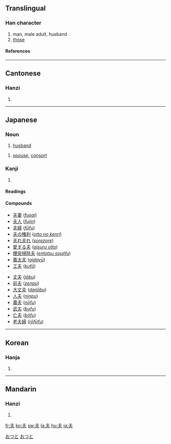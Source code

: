 ==Translingual==
===Han character===
{{Han char|rn=37|rad=大|as=01|sn=4|four=5003<sub>0</sub>|canj=手人 (QO)}}
# man, male adult, husband
# [[those]]
====References====
{{Han ref|kx=0248.110|dkj=05835|dj=0507.010|hdz=10521.010|uh=592B|ud=22827|bh=A4D2|bd=42194}}
----
==Cantonese==
===Hanzi===
{{yue-hanzi|jyut=|y=fu1}}
# {{defn|Cantonese}}
----
==Japanese==
===Noun===
[[Category:1000_Japanese_basic_words|おつと]]
{{ja-noun|k|hira=おっと|rom=otto|hidx=おつと}}
#[[husband]]
[[Category:ja:Family|おつと]]
{{ja-noun|k|hira=つま|rom=tsuma}}
#[[spouse]], [[consort]]
===Kanji===
{{ja-kanji|grade=4|rs=大01}}
# {{defn|Japanese}} 
====Readings====
{{ja-readings|on=[[ふ]] (''fu''), [[ふう]] (''fū''), [[ぶ]] (''bu'')|kun=[[おっと]] (''otto''), [[それ]] ([[夫れ]], ''sore'')|nanori=[[お]] (''o''), [[と]] (''to''), [[ゆう]] (''yū''), [[よ]] (''yo'')}}
====Compounds====
{{top2}}
*[[夫妻]] (''[[fusai]]'')
*[[夫人]] (''[[fujin]]'')
*[[夫婦]] (''[[fūfu]]'')
*[[夫の権利]] (''[[otto no kenri]]'')
*[[夫れ夫れ]] (''[[sorezore]]'')
*[[愛する夫]] (''[[aisuru otto]]'')
*[[煙突掃除夫]] (''[[entotsu soujifu]]'')
*[[義太夫]] (''[[gidayū]]'')
*[[工夫]] (''[[kufū]]'')
{{mid2}}
*[[丈夫]] (''[[jōbu]]'')
*[[前夫]] (''[[zenpu]]'')
*[[大丈夫]] (''[[daijōbu]]'')
*[[人夫]] (''[[ninpu]]'')
*[[農夫]] (''[[nōfu]]'')
*[[武夫]] (''[[bufu]]'')
*[[亡夫]] (''[[bōfu]]'')
*[[老夫婦]] (''[[rōfūfu]]'')
{{bottom}}
----

==Korean==
===Hanja===
{{ko-hanja|hangeul=부|rv=bu|mr=pu}}
# {{defn|Korean}}
----
==Mandarin==
===Hanzi===
{{cmn-hanzi|pin=[[fū]] (fu1); [[fú]] (fu2)|wg=fu<sup>1</sup>}}
# {{defn|Mandarin}}

[[fr:夫]]
[[ko:夫]]
[[sw:夫]]
[[la:夫]]
[[hu:夫]]
[[ja:夫]]